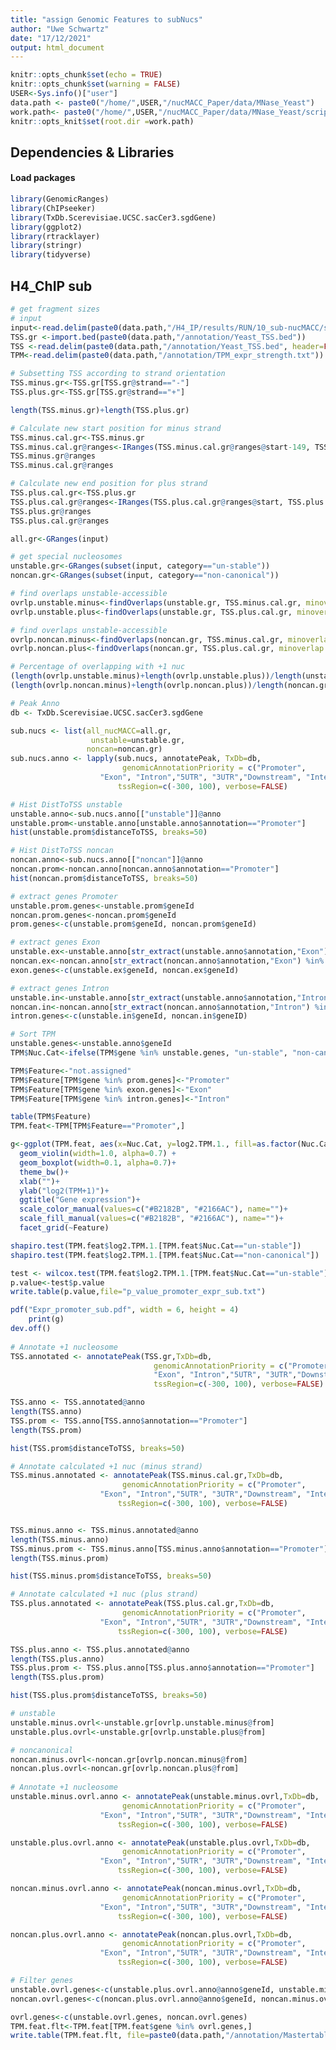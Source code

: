 ```yaml
---
title: "assign Genomic Features to subNucs"
author: "Uwe Schwartz"
date: "17/12/2021"
output: html_document
---
```


```r
knitr::opts_chunk$set(echo = TRUE)
knitr::opts_chunk$set(warning = FALSE)
USER<-Sys.info()["user"]
data.path <- paste0("/home/",USER,"/nucMACC_Paper/data/MNase_Yeast")
work.path<- paste0("/home/",USER,"/nucMACC_Paper/data/MNase_Yeast/scripts/Rscripts/Figures/Fig4")
knitr::opts_knit$set(root.dir =work.path)
```

## Dependencies & Libraries

#### Load packages
```r
library(GenomicRanges)
library(ChIPseeker)
library(TxDb.Scerevisiae.UCSC.sacCer3.sgdGene)
library(ggplot2)
library(rtracklayer)
library(stringr)
library(tidyverse)
```

## H4_ChIP sub
```r
# get fragment sizes
# input
input<-read.delim(paste0(data.path,"/H4_IP/results/RUN/10_sub-nucMACC/sub-nucMACC_result_table.tsv"))
TSS.gr <-import.bed(paste0(data.path,"/annotation/Yeast_TSS.bed"))
TSS <-read.delim(paste0(data.path,"/annotation/Yeast_TSS.bed", header=FALSE))
TPM<-read.delim(paste0(data.path,"/annotation/TPM_expr_strength.txt"))

# Subsetting TSS according to strand orientation
TSS.minus.gr<-TSS.gr[TSS.gr@strand=="-"]
TSS.plus.gr<-TSS.gr[TSS.gr@strand=="+"]

length(TSS.minus.gr)+length(TSS.plus.gr)

# Calculate new start position for minus strand
TSS.minus.cal.gr<-TSS.minus.gr
TSS.minus.cal.gr@ranges<-IRanges(TSS.minus.cal.gr@ranges@start-149, TSS.minus.cal.gr@ranges@start)
TSS.minus.gr@ranges
TSS.minus.cal.gr@ranges

# Calculate new end position for plus strand
TSS.plus.cal.gr<-TSS.plus.gr
TSS.plus.cal.gr@ranges<-IRanges(TSS.plus.cal.gr@ranges@start, TSS.plus.cal.gr@ranges@start+149)
TSS.plus.gr@ranges
TSS.plus.cal.gr@ranges

all.gr<-GRanges(input)

# get special nucleosomes
unstable.gr<-GRanges(subset(input, category=="un-stable"))
noncan.gr<-GRanges(subset(input, category=="non-canonical"))

# find overlaps unstable-accessible
ovrlp.unstable.minus<-findOverlaps(unstable.gr, TSS.minus.cal.gr, minoverlap = 100 )
ovrlp.unstable.plus<-findOverlaps(unstable.gr, TSS.plus.cal.gr, minoverlap = 100 )

# find overlaps unstable-accessible
ovrlp.noncan.minus<-findOverlaps(noncan.gr, TSS.minus.cal.gr, minoverlap = 100 )
ovrlp.noncan.plus<-findOverlaps(noncan.gr, TSS.plus.cal.gr, minoverlap = 100 )

# Percentage of overlapping with +1 nuc
(length(ovrlp.unstable.minus)+length(ovrlp.unstable.plus))/length(unstable.gr)*100
(length(ovrlp.noncan.minus)+length(ovrlp.noncan.plus))/length(noncan.gr)*100

# Peak Anno
db <- TxDb.Scerevisiae.UCSC.sacCer3.sgdGene

sub.nucs <- list(all_nucMACC=all.gr,
                  unstable=unstable.gr,
                 noncan=noncan.gr)
sub.nucs.anno <- lapply(sub.nucs, annotatePeak, TxDb=db, 
                         genomicAnnotationPriority = c("Promoter", 
                    "Exon", "Intron","5UTR", "3UTR","Downstream", "Intergenic"),
                        tssRegion=c(-300, 100), verbose=FALSE)

# Hist DistToTSS unstable
unstable.anno<-sub.nucs.anno[["unstable"]]@anno
unstable.prom<-unstable.anno[unstable.anno$annotation=="Promoter"]
hist(unstable.prom$distanceToTSS, breaks=50)

# Hist DistToTSS noncan
noncan.anno<-sub.nucs.anno[["noncan"]]@anno
noncan.prom<-noncan.anno[noncan.anno$annotation=="Promoter"]
hist(noncan.prom$distanceToTSS, breaks=50)

# extract genes Promoter
unstable.prom.genes<-unstable.prom$geneId
noncan.prom.genes<-noncan.prom$geneId
prom.genes<-c(unstable.prom$geneId, noncan.prom$geneId)

# extract genes Exon
unstable.ex<-unstable.anno[str_extract(unstable.anno$annotation,"Exon") %in% "Exon"]
noncan.ex<-noncan.anno[str_extract(noncan.anno$annotation,"Exon") %in% "Exon"]
exon.genes<-c(unstable.ex$geneId, noncan.ex$geneId)

# extract genes Intron
unstable.in<-unstable.anno[str_extract(unstable.anno$annotation,"Intron") %in% "Intron"]
noncan.in<-noncan.anno[str_extract(noncan.anno$annotation,"Intron") %in% "Intron"]
intron.genes<-c(unstable.in$geneId, noncan.in$geneID)

# Sort TPM 
unstable.genes<-unstable.anno$geneId
TPM$Nuc.Cat<-ifelse(TPM$gene %in% unstable.genes, "un-stable", "non-canonical")

TPM$Feature<-"not.assigned"
TPM$Feature[TPM$gene %in% prom.genes]<-"Promoter"
TPM$Feature[TPM$gene %in% exon.genes]<-"Exon"
TPM$Feature[TPM$gene %in% intron.genes]<-"Intron"

table(TPM$Feature)
TPM.feat<-TPM[TPM$Feature=="Promoter",]

g<-ggplot(TPM.feat, aes(x=Nuc.Cat, y=log2.TPM.1., fill=as.factor(Nuc.Cat)))+
  geom_violin(width=1.0, alpha=0.7) +
  geom_boxplot(width=0.1, alpha=0.7)+
  theme_bw()+
  xlab("")+
  ylab("log2(TPM+1)")+
  ggtitle("Gene expression")+
  scale_color_manual(values=c("#B2182B", "#2166AC"), name="")+
  scale_fill_manual(values=c("#B2182B", "#2166AC"), name="")+
  facet_grid(~Feature)

shapiro.test(TPM.feat$log2.TPM.1.[TPM.feat$Nuc.Cat=="un-stable"])
shapiro.test(TPM.feat$log2.TPM.1.[TPM.feat$Nuc.Cat=="non-canonical"])

test <- wilcox.test(TPM.feat$log2.TPM.1.[TPM.feat$Nuc.Cat=="un-stable"],TPM.feat$log2.TPM.1.[TPM.feat$Nuc.Cat=="non-canonical"])
p.value<-test$p.value
write.table(p.value,file="p_value_promoter_expr_sub.txt")

pdf("Expr_promoter_sub.pdf", width = 6, height = 4)
    print(g)
dev.off()
  
# Annotate +1 nucleosome 
TSS.annotated <- annotatePeak(TSS.gr,TxDb=db, 
                                genomicAnnotationPriority = c("Promoter", 
                                "Exon", "Intron","5UTR", "3UTR","Downstream", "Intergenic"),
                                tssRegion=c(-300, 100), verbose=FALSE)

TSS.anno <- TSS.annotated@anno
length(TSS.anno)
TSS.prom <- TSS.anno[TSS.anno$annotation=="Promoter"]
length(TSS.prom)

hist(TSS.prom$distanceToTSS, breaks=50)

# Annotate calculated +1 nuc (minus strand)
TSS.minus.annotated <- annotatePeak(TSS.minus.cal.gr,TxDb=db, 
                         genomicAnnotationPriority = c("Promoter", 
                    "Exon", "Intron","5UTR", "3UTR","Downstream", "Intergenic"),
                        tssRegion=c(-300, 100), verbose=FALSE)


TSS.minus.anno <- TSS.minus.annotated@anno
length(TSS.minus.anno)
TSS.minus.prom <- TSS.minus.anno[TSS.minus.anno$annotation=="Promoter"]
length(TSS.minus.prom)

hist(TSS.minus.prom$distanceToTSS, breaks=50)

# Annotate calculated +1 nuc (plus strand)
TSS.plus.annotated <- annotatePeak(TSS.plus.cal.gr,TxDb=db, 
                         genomicAnnotationPriority = c("Promoter", 
                    "Exon", "Intron","5UTR", "3UTR","Downstream", "Intergenic"),
                        tssRegion=c(-300, 100), verbose=FALSE)

TSS.plus.anno <- TSS.plus.annotated@anno
length(TSS.plus.anno)
TSS.plus.prom <- TSS.plus.anno[TSS.plus.anno$annotation=="Promoter"]
length(TSS.plus.prom)

hist(TSS.plus.prom$distanceToTSS, breaks=50)
```

```r
# unstable
unstable.minus.ovrl<-unstable.gr[ovrlp.unstable.minus@from]
unstable.plus.ovrl<-unstable.gr[ovrlp.unstable.plus@from]

# noncanonical 
noncan.minus.ovrl<-noncan.gr[ovrlp.noncan.minus@from]
noncan.plus.ovrl<-noncan.gr[ovrlp.noncan.plus@from]
      
# Annotate +1 nucleosome 
unstable.minus.ovrl.anno <- annotatePeak(unstable.minus.ovrl,TxDb=db, 
                         genomicAnnotationPriority = c("Promoter", 
                    "Exon", "Intron","5UTR", "3UTR","Downstream", "Intergenic"),
                        tssRegion=c(-300, 100), verbose=FALSE)

unstable.plus.ovrl.anno <- annotatePeak(unstable.plus.ovrl,TxDb=db, 
                         genomicAnnotationPriority = c("Promoter", 
                    "Exon", "Intron","5UTR", "3UTR","Downstream", "Intergenic"),
                        tssRegion=c(-300, 100), verbose=FALSE)

noncan.minus.ovrl.anno <- annotatePeak(noncan.minus.ovrl,TxDb=db, 
                         genomicAnnotationPriority = c("Promoter", 
                    "Exon", "Intron","5UTR", "3UTR","Downstream", "Intergenic"),
                        tssRegion=c(-300, 100), verbose=FALSE)

noncan.plus.ovrl.anno <- annotatePeak(noncan.plus.ovrl,TxDb=db, 
                         genomicAnnotationPriority = c("Promoter", 
                    "Exon", "Intron","5UTR", "3UTR","Downstream", "Intergenic"),
                        tssRegion=c(-300, 100), verbose=FALSE)

# Filter genes
unstable.ovrl.genes<-c(unstable.plus.ovrl.anno@anno$geneId, unstable.minus.ovrl.anno@anno$geneId)
noncan.ovrl.genes<-c(noncan.plus.ovrl.anno@anno$geneId, noncan.minus.ovrl.anno@anno$geneId)

ovrl.genes<-c(unstable.ovrl.genes, noncan.ovrl.genes)
TPM.feat.flt<-TPM.feat[TPM.feat$gene %in% ovrl.genes,]
write.table(TPM.feat.flt, file=paste0(data.path,"/annotation/Mastertable_overlapping.txt", quote = FALSE)
```